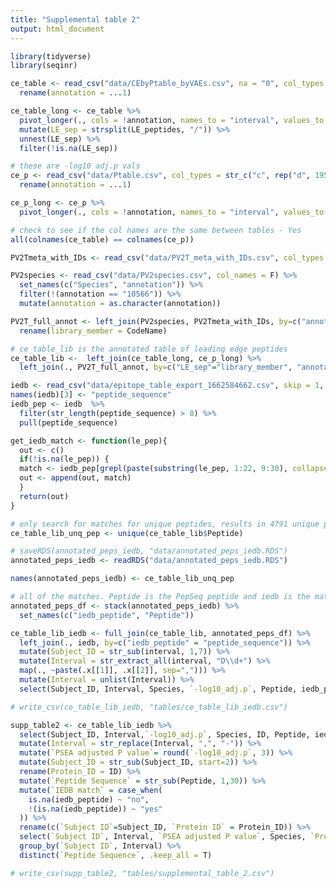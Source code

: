 ```yaml
---
title: "Supplemental table 2"
output: html_document
---
```


```r
library(tidyverse)
library(seqinr)
```

```r
ce_table <- read_csv("data/CEbyPtable_byVAEs.csv", na = "0", col_types = "c") %>%
  rename(annotation = ...1) 

ce_table_long <- ce_table %>%
  pivot_longer(., cols = !annotation, names_to = "interval", values_to = "LE_peptides") %>%
  mutate(LE_sep = strsplit(LE_peptides, "/")) %>%
  unnest(LE_sep) %>%
  filter(!is.na(LE_sep))

# these are -log10 adj.p vals
ce_p <- read_csv("data/Ptable.csv", col_types = str_c("c", rep("d", 195))) %>%
  rename(annotation = ...1)

ce_p_long <- ce_p %>%
  pivot_longer(., cols = !annotation, names_to = "interval", values_to = "-log10_adj.p")

# check to see if the col names are the same between tables - Yes
all(colnames(ce_table) == colnames(ce_p))
```

```r
PV2Tmeta_with_IDs <- read_csv("data/PV2T_meta_with_IDs.csv", col_types = "ccccccccc") 

PV2species <- read_csv("data/PV2species.csv", col_names = F) %>%
  set_names(c("Species", "annotation")) %>%
  filter(!(annotation == "10566")) %>%
  mutate(annotation = as.character(annotation))

PV2T_full_annot <- left_join(PV2species, PV2Tmeta_with_IDs, by=c("annotation"="SpeciesID")) %>%
  rename(library_member = CodeName)

```

```r
# ce_table_lib is the annotated table of leading edge peptides
ce_table_lib <-  left_join(ce_table_long, ce_p_long) %>%
  left_join(., PV2T_full_annot, by=c("LE_sep"="library_member", "annotation"="annotation"))
```

```r
iedb <- read_csv("data/epitope_table_export_1662584662.csv", skip = 1, show_col_types = FALSE)
names(iedb)[3] <- "peptide_sequence"
iedb_pep <- iedb  %>%
  filter(str_length(peptide_sequence) > 8) %>%
  pull(peptide_sequence)
```


```r
get_iedb_match <- function(le_pep){
  out <- c()
  if(!is.na(le_pep)) {
  match <- iedb_pep[grepl(paste(substring(le_pep, 1:22, 9:30), collapse = "|"), iedb_pep)]
  out <- append(out, match)
  }
  return(out)
}

# only search for matches for unique peptides, results in 4791 unique peptides
ce_table_lib_unq_pep <- unique(ce_table_lib$Peptide)

# saveRDS(annotated_peps_iedb, "data/annotated_peps_iedb.RDS")
annotated_peps_iedb <- readRDS("data/annotated_peps_iedb.RDS")

names(annotated_peps_iedb) <- ce_table_lib_unq_pep

# all of the matches. Peptide is the PepSeq peptide and iedb is the match
annotated_peps_df <- stack(annotated_peps_iedb) %>%
  set_names(c("iedb_peptide", "Peptide"))
```

```r
ce_table_lib_iedb <- full_join(ce_table_lib, annotated_peps_df) %>%
  left_join(., iedb, by=c("iedb_peptide" = "peptide_sequence")) %>%
  mutate(Subject_ID = str_sub(interval, 1,7)) %>%
  mutate(Interval = str_extract_all(interval, "D\\d+") %>%
  map(., ~paste(.x[[1]], .x[[2]], sep=","))) %>%
  mutate(Interval = unlist(Interval)) %>%
  select(Subject_ID, Interval, Species, `-log10_adj.p`, Peptide, iedb_peptide, ID)

# write_csv(ce_table_lib_iedb, "tables/ce_table_lib_iedb.csv")
```

```r
supp_table2 <- ce_table_lib_iedb %>%
  select(Subject_ID, Interval,`-log10_adj.p`, Species, ID, Peptide, iedb_peptide) %>%
  mutate(Interval = str_replace(Interval, ",", "-")) %>%
  mutate(`PSEA adjusted P value`= round(`-log10_adj.p`, 3)) %>%
  mutate(Subject_ID = str_sub(Subject_ID, start=2)) %>%
  rename(Protein_ID = ID) %>%
  mutate(`Peptide Sequence` = str_sub(Peptide, 1,30)) %>%
  mutate(`IEDB match` = case_when(
    is.na(iedb_peptide) ~ "no",
    !(is.na(iedb_peptide)) ~ "yes"
  )) %>%
  rename(c(`Subject ID`=Subject_ID, `Protein ID` = Protein_ID)) %>%
  select(`Subject ID`, Interval, `PSEA adjusted P value`, Species, `Protein ID`, `Peptide Sequence`, `IEDB match`) %>%
  group_by(`Subject ID`, Interval) %>%
  distinct(`Peptide Sequence`, .keep_all = T)

# write_csv(supp_table2, "tables/supplemental_table_2.csv")
```

